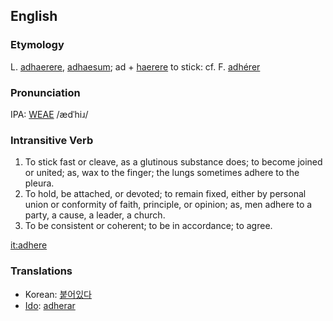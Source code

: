 ==English==
===Etymology===
L. [[adhaerere]], [[adhaesum]]; ad + [[haerere]] to stick: cf. F. [[adhérer]]

===Pronunciation===
IPA: [[WEAE]] /ædˈhiɹ/

===Intransitive Verb===
# To stick fast or cleave, as a glutinous substance does; to become joined or united; as, wax to the finger; the lungs sometimes adhere to the pleura.
# To hold, be attached, or devoted; to remain fixed, either by personal union or conformity of faith, principle, or opinion; as, men adhere to a party, a cause, a leader, a church.
# To be consistent or coherent; to be in accordance; to agree.

[[it:adhere]]

===Translations===
*Korean: [[붙어있다]]
*[[Ido]]: [[adherar]]
